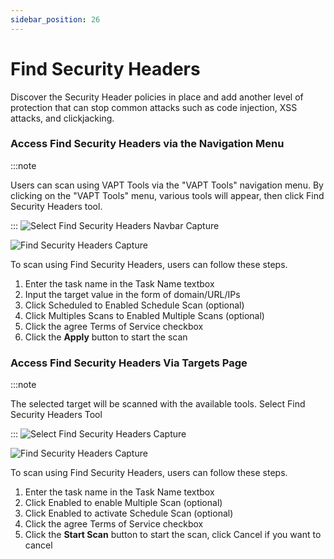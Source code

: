 ```yaml
---
sidebar_position: 26
---
```


# Find Security Headers
Discover the Security Header policies in place and add another level of protection that can stop common attacks such as code injection, XSS attacks, and clickjacking.

### Access Find Security Headers via the Navigation Menu
:::note

Users can scan using VAPT Tools via the "VAPT Tools" navigation menu. By clicking on the "VAPT Tools" menu, various tools will appear, then click Find Security Headers tool.

:::
![Select Find Security Headers Navbar Capture](/img/capture/vapt_navbar/Select-find-security-headers-navbar.png)

![Find Security Headers Capture](/img/capture/vapt_navbar/find-security-headers.png)

To scan using Find Security Headers, users can follow these steps.
1. Enter the task name in the Task Name textbox 
2. Input the target value in the form of domain/URL/IPs 
3. Click Scheduled to Enabled Schedule Scan (optional)
4. Click Multiples Scans to Enabled Multiple Scans (optional)
5. Click the agree Terms of Service checkbox 
6. Click the **Apply** button to start the scan

### Access Find Security Headers Via Targets Page
:::note

The selected target will be scanned with the available tools. Select Find Security Headers Tool

:::
![Select Find Security Headers Capture](/img/capture/vapt_target/Select-find-security-headers.png)

![Find Security Headers Capture](/img/capture/vapt_target/find-security-headers.png)

To scan using Find Security Headers, users can follow these steps.
1. Enter the task name in the Task Name textbox
2. Click Enabled to enable Multiple Scan (optional)
3. Click Enabled to activate Schedule Scan (optional)
4. Click the agree Terms of Service checkbox 
5. Click the **Start Scan** button to start the scan, click Cancel if you want to cancel